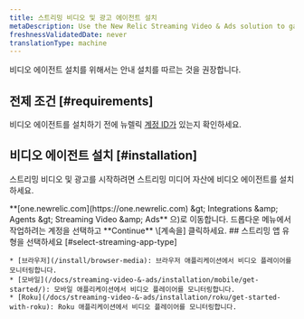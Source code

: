 ```yaml
---
title: 스트리밍 비디오 및 광고 에이전트 설치
metaDescription: Use the New Relic Streaming Video & Ads solution to gain deep visibility and actionable insights into real user experiences.
freshnessValidatedDate: never
translationType: machine
---
```


비디오 에이전트 설치를 위해서는 안내 설치를 따르는 것을 권장합니다.

## 전제 조건 [#requirements]

비디오 에이전트를 설치하기 전에 뉴렐릭 [계정 ID가](/docs/accounts/accounts-billing/account-setup/account-id) 있는지 확인하세요.

## 비디오 에이전트 설치 [#installation]

스트리밍 비디오 및 광고를 시작하려면 스트리밍 미디어 자산에 비디오 에이전트를 설치하세요.

<Steps>
  <Step>
    <DNT>**[one.newrelic.com](https://one.newrelic.com) &amp;gt; Integrations &amp;amp; Agents &amp;gt; Streaming Video &amp;amp; Ads**</DNT> 으)로 이동합니다.
  </Step>

  <Step>
    드롭다운 메뉴에서 작업하려는 계정을 선택하고 **Continue** \[계속을] 클릭하세요.
  </Step>

  <Step>
    ## 스트리밍 앱 유형을 선택하세요 [#select-streaming-app-type]

    * [브라우저](/install/browser-media): 브라우저 애플리케이션에서 비디오 플레이어를 모니터링합니다.
    * [모바일](/docs/streaming-video-&-ads/installation/mobile/get-started/): 모바일 애플리케이션에서 비디오 플레이어를 모니터링합니다.
    * [Roku](/docs/streaming-video-&-ads/installation/roku/get-started-with-roku): Roku 애플리케이션에서 비디오 플레이어를 모니터링합니다.
  </Step>
</Steps>